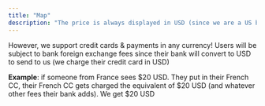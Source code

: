 ```yaml
---
title: "Map"
description: "The price is always displayed in USD (since we are a US based business and we operate in USD)"
---
```


However, we support credit cards & payments in any currency! Users will be
subject to bank foreign exchange fees since their bank will convert to USD to
send to us (we charge their credit card in USD)

**Example**: if someone from France sees $20 USD. They put in their French CC,
their French CC gets charged the equivalent of $20 USD (and whatever other fees
their bank adds). We get $20 USD